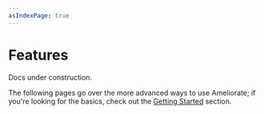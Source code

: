 ```yaml
---
asIndexPage: true
---
```



# Features

<Callout type="warning">Docs under construction.</Callout>

The following pages go over the more advanced ways to use Ameliorate; if you're looking for the basics, check out the [Getting Started](/getting-started) section.
